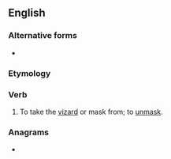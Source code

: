 ==English==

===Alternative forms===
* {{l|en|unvizard}}

===Etymology===
{{prefix|un|visard|lang=en}}

===Verb===
{{en-verb}}

# {{lb|en|obsolete}} To take the [[vizard]] or mask from; to [[unmask]].
#: {{rfquotek|John Milton}}

===Anagrams===
* {{anagrams|en|DNA virus|varunids}}